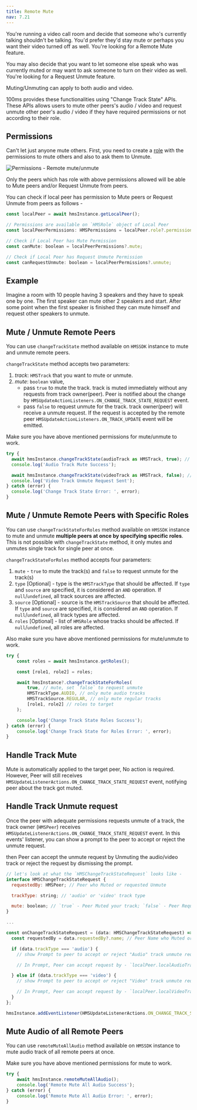 ```yaml
---
title: Remote Mute
nav: 7.21
---
```


You're running a video call room and decide that someone who's currently talking shouldn't be talking. You'd prefer they'd stay mute or perhaps you want their video turned off as well. You're looking for a Remote Mute feature.

You may also decide that you want to let someone else speak who was currently muted or may want to ask someone to turn on their video as well. You're looking for a Request Unmute feature.

Muting/Unmuting can apply to both audio and video.

100ms provides these functionalities using "Change Track State" APIs. These APIs allows users to mute other peers's audio / video and request unmute other peer's audio / video if they have required permissions or not according to their role.

## Permissions

Can't let just anyone mute others. First, you need to create a [role](../foundation/templates-and-roles) with the permissions to mute others and also to ask them to Unmute.

![Permissions - Remote mute/unmute](/guides/permissions.png)

Only the peers which has role with above permissions allowed will be able to Mute peers and/or Request Unmute from peers.

You can check if local peer has permission to Mute peers or Request Unmute from peers as follows -

```js
const localPeer = await hmsInstance.getLocalPeer();

// Permissions are available on `HMSRole` object of Local Peer
const localPeerPermissions: HMSPermissions = localPeer.role?.permissions;

// Check if Local Peer has Mute Permission
const canMute: boolean = localPeerPermissions?.mute;

// Check if Local Peer has Request Unmute Permission
const canRequestUnmute: boolean = localPeerPermissions?.unmute;
```

## Example

Imagine a room with 10 people having 3 speakers and they have to speak one by one. The first speaker can mute other 2 speakers and start. After some point when the first speaker is finished they can mute himself and request other speakers to unmute.

## Mute / Unmute Remote Peers

You can use `changeTrackState` method available on `HMSSDK` instance to mute and unmute remote peers.

`changeTrackState` method accepts two parameters:

1. _track_: `HMSTrack` that you want to mute or unmute.
2. _mute_: `boolean` value,
    - pass `true` to mute the track. track is muted immediately without any requests from track owner(peer). Peer is notified about the change by `HMSUpdateActionListeners.ON_CHANGE_TRACK_STATE_REQUEST` event.
    - pass `false` to request unmute for the track. track owner(peer) will receive a unmute request. If the request is accepted by the remote peer `HMSUpdateActionListeners.ON_TRACK_UPDATE` event will be emitted.

Make sure you have above mentioned permissions for mute/unmute to work.

```js
try {
  await hmsInstance.changeTrackState(audioTrack as HMSTrack, true); // Passing `true` to mute
  console.log('Audio Track Mute Success');

  await hmsInstance.changeTrackState(videoTrack as HMSTrack, false); // Passing `false` to request unmute
  console.log('Video Track Unmute Request Sent');
} catch (error) {
  console.log('Change Track State Error: ', error);
}
```

## Mute / Unmute Remote Peers with Specific Roles

You can use `changeTrackStateForRoles` method available on `HMSSDK` instance to mute and unmute **multiple peers at once by specifying specific roles**. This is not possible with `changeTrackState` method, it only mutes and unmutes single track for single peer at once.

`changeTrackStateForRoles` method accepts four parameters:

1. `mute` - `true` to mute the track(s) and `false` to request unmute for the track(s)
2. `type` [Optional] - type is the `HMSTrackType` that should be affected. If `type` and `source` are specified, it is considered an `AND` operation. If `null`/`undefined`, all track sources are affected.
3. `source` [Optional] - source is the `HMSTrackSource` that should be affected. If `type` and `source` are specified, it is considered an `AND` operation. If `null`/`undefined`, all track types are affected.
4. `roles` [Optional] - list of `HMSRole` whose tracks should be affected. If `null`/`undefined`, all roles are affected.

Also make sure you have above mentioned permissions for mute/unmute to work.

```js
try {
    const roles = await hmsInstance.getRoles();

    const [role1, role2] = roles;

    await hmsInstance?.changeTrackStateForRoles(
        true, // mute, set `false` to request unmute
        HMSTrackType.AUDIO, // only mute audio tracks
        HMSTrackSource.REGULAR, // only mute regular tracks
        [role1, role2] // roles to target
    );

    console.log('Change Track State Roles Success');
} catch (error) {
    console.log('Change Track State for Roles Error: ', error);
}
```

## Handle Track Mute

Mute is automatically applied to the target peer, No action is required. However, Peer will still receives `HMSUpdateListenerActions.ON_CHANGE_TRACK_STATE_REQUEST` event, notifying peer about the track got muted.

## Handle Track Unmute request

Once the peer with adequate permissions requests unmute of a track, the track owner (`HMSPeer`) receives `HMSUpdateListenerActions.ON_CHANGE_TRACK_STATE_REQUEST` event. In this events' listener, you can show a prompt to the peer to accept or reject the unmute request.

then Peer can accept the unmute request by Unmuting the audio/video track or reject the request by dismissing the prompt.

```js
// let's look at what the `HMSChangeTrackStateRequest` looks like -
interface HMSChangeTrackStateRequest {
  requestedBy: HMSPeer; // Peer who Muted or requested Unmute

  trackType: string; // 'audio' or 'video' track type

  mute: boolean; // `true` - Peer Muted your track; `false` - Peer Requested Unmute of your track
}

...

const onChangeTrackStateRequest = (data: HMSChangeTrackStateRequest) => {
  const requestedBy = data.requestedBy?.name; // Peer Name who Muted or requested Unmute

  if (data.trackType === 'audio') {
    // show Prompt to peer to accept or reject "Audio" track unmute request

    // In Prompt, Peer can accept request by - `localPeer.localAudioTrack()?.setMute(false)`

  } else if (data.trackType === 'video') {
    // show Prompt to peer to accept or reject "Video" track unmute request

    // In Prompt, Peer can accept request by - `localPeer.localVideoTrack()?.setMute(false)`
  }
};

hmsInstance.addEventListener(HMSUpdateListenerActions.ON_CHANGE_TRACK_STATE_REQUEST, onChangeTrackStateRequest);
```

## Mute Audio of all Remote Peers

You can use `remoteMuteAllAudio` method available on `HMSSDK` instance to mute audio track of all remote peers at once.

Make sure you have above mentioned permissions for mute to work.

```js
try {
    await hmsInstance.remoteMuteAllAudio();
    console.log('Remote Mute All Audio Success');
} catch (error) {
    console.log('Remote Mute All Audio Error: ', error);
}
```
